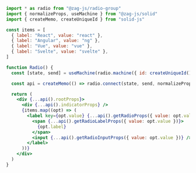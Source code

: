 ```jsx
import * as radio from "@zag-js/radio-group"
import { normalizeProps, useMachine } from "@zag-js/solid"
import { createMemo, createUniqueId } from "solid-js"

const items = [
  { label: "React", value: "react" },
  { label: "Angular", value: "ng" },
  { label: "Vue", value: "vue" },
  { label: "Svelte", value: "svelte" },
]

function Radio() {
  const [state, send] = useMachine(radio.machine({ id: createUniqueId() }))

  const api = createMemo(() => radio.connect(state, send, normalizeProps))

  return (
    <div {...api().rootProps}>
      <div {...api().indicatorProps} />
      {items.map((opt) => (
        <label key={opt.value} {...api().getRadioProps({ value: opt.value })}>
          <span {...api().getRadioLabelProps({ value: opt.value })}>
            {opt.label}
          </span>
          <input {...api().getRadioInputProps({ value: opt.value })} />
        </label>
      ))}
    </div>
  )
}
```
